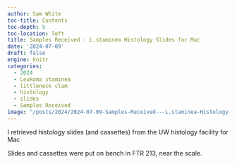 ```yaml
---
author: Sam White
toc-title: Contents
toc-depth: 5
toc-location: left
title: Samples Received - L.staminea Histology Slides for Mac
date: '2024-07-09'
draft: false
engine: knitr
categories: 
  - 2024
  - Leukoma staminea
  - littleneck clam
  - histology
  - slides
  - Samples Received
image: "/posts/2024/2024-07-09-Samples-Received---L.staminea-Histology-Slides-for-Mac/20240709-lsta-histo-cassettes-01.jpg"
---
```

I retrieved histology slides (and cassettes) from the UW histology facility for Mac

Slides and cassettes were put on bench in FTR 213, near the scale.